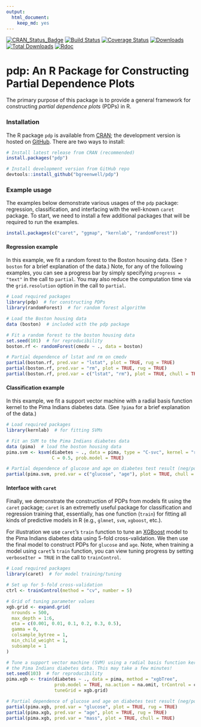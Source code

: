 ```yaml
---
output: 
  html_document: 
    keep_md: yes
---
```

[![CRAN\_Status\_Badge](http://www.r-pkg.org/badges/version/pdp)](https://cran.r-project.org/package=pdp)
[![Build Status](https://travis-ci.org/bgreenwell/pdp.svg?branch=master)](https://travis-ci.org/bgreenwell/pdp)
[![Coverage Status](https://img.shields.io/codecov/c/github/bgreenwell/pdp.svg)](https://codecov.io/github/bgreenwell/pdp?branch=master)
[![Downloads](http://cranlogs.r-pkg.org/badges/pdp)](http://cranlogs.r-pkg.org/badges/pdp)
[![Total Downloads](http://cranlogs.r-pkg.org/badges/grand-total/pdp)](http://cranlogs.r-pkg.org/badges/grand-total/pdp)
[![Rdoc](http://www.rdocumentation.org/badges/version/pdp)](http://www.rdocumentation.org/packages/pdp)

pdp: An R Package for Constructing Partial Dependence Plots
================

The primary purpose of this package is to provide a general framework for constructing _partial dependence plots_ (PDPs) in R.


### Installation

The R package `pdp` is available from [CRAN](https://cran.r-project.org/package=pdp); the development version is hosted on [GitHub](https://github.com/bgreenwell/pdp). There are two ways to install:
```r
# Install latest release from CRAN (recommended)
install.packages("pdp")

# Install development version from GitHub repo
devtools::install_github("bgreenwell/pdp")
```


### Example usage

The examples below demonstrate various usages of the `pdp` package: regression, classification, and interfacing with the well-known `caret` package. To start, we need to install a few additional packages that will be required to run the examples.
```r
install.packages(c("caret", "ggmap", "kernlab", "randomForest"))
```


#### Regression example

In this example, we fit a random forest to the Boston housing data. (See `?boston` for a brief explanation of the data.) Note, for any of the following examples, you can see a progress bar by simply specifying `progress = "text"` in the call to `partial`. You may also reduce the computation time via the `grid.resolution` option in the call to `partial`.
```r
# Load required packages
library(pdp)  # for constructing PDPs
library(randomForest)  # for random forest algorithm

# Load the Boston housing data
data (boston)  # included with the pdp package

# Fit a random forest to the boston housing data
set.seed(101)  # for reproducibility
boston.rf <- randomForest(cmedv ~ ., data = boston)

# Partial dependence of lstat and rm on cmedv
partial(boston.rf, pred.var = "lstat", plot = TRUE, rug = TRUE)
partial(boston.rf, pred.var = "rm", plot = TRUE, rug = TRUE)
partial(boston.rf, pred.var = c("lstat", "rm"), plot = TRUE, chull = TRUE)
```


#### Classification example 

In this example, we fit a support vector machine with a radial basis function kernel to the Pima Indians diabetes data. (See `?pima` for a brief explanation of the data.)
```r
# Load required packages
library(kernlab)  # for fitting SVMs

# Fit an SVM to the Pima Indians diabetes data
data (pima)  # load the boston housing data
pima.svm <- ksvm(diabetes ~ ., data = pima, type = "C-svc", kernel = "rbfdot",
                 C = 0.5, prob.model = TRUE)

# Partial dependence of glucose and age on diabetes test result (neg/pos). 
partial(pima.svm, pred.var = c("glucose", "age"), plot = TRUE, chull = TRUE)
```


#### Interface with `caret`

Finally, we demonstrate the construction of PDPs from models fit using the `caret` package; `caret` is an extremetly useful package for classification and regression training that, essentially, has one function (`train`) for fitting all kinds of predictive models in R (e.g., `glmnet`, `svm`, `xgboost`, etc.). 

For illustration we use `caret`'s `train` function to tune an [XGBoost](https://github.com/dmlc/xgboost) model to the Pima Indians diabetes data using 5-fold cross-validation. We then use the final model to construct PDPs for `glucose` and `age`. Note, when training a model using `caret`'s `train` function, you can view tuning progress by setting `verboseIter = TRUE` in the call to `trainControl`.
```r
# Load required packages
library(caret)  # for model training/tuning

# Set up for 5-fold cross-validation
ctrl <- trainControl(method = "cv", number = 5)

# Grid of tuning parameter values
xgb.grid <- expand.grid(
  nrounds = 500,
  max_depth = 1:6,
  eta = c(0.001, 0.01, 0.1, 0.2, 0.3, 0.5),
  gamma = 0, 
  colsample_bytree = 1,
  min_child_weight = 1,
  subsample = 1
)

# Tune a support vector machine (SVM) using a radial basis function kerel to
# the Pima Indians diabetes data. This may take a few minutes!
set.seed(103)  # for reproducibility
pima.xgb <- train(diabetes ~ ., data = pima, method = "xgbTree",
                  prob.model = TRUE, na.action = na.omit, trControl = ctrl,
                  tuneGrid = xgb.grid)

# Partial dependence of glucose and age on diabetes test result (neg/pos)
partial(pima.xgb, pred.var = "glucose", plot = TRUE, rug = TRUE)
partial(pima.xgb, pred.var = "age", plot = TRUE, rug = TRUE)
partial(pima.xgb, pred.var = "mass", plot = TRUE, chull = TRUE)
```

